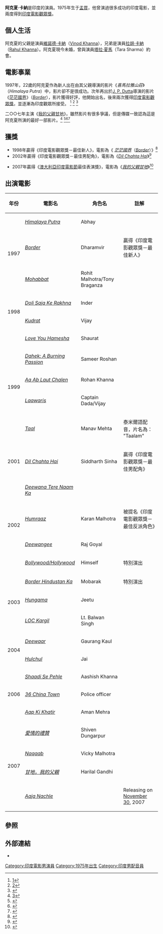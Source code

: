 {{Infobox entertainer
| name           =阿克夏·卡納<br /> Akshaye Khanna 
| type           = 男演员
| image          = Akshaye Khanna still2.jpg
| imagesize      =
| caption        = 
| birthdate      = {{birth date and age|1975|3|28}} |
| location       = {{IND}}[[孟買|孟買]]
| yearsactive    = 1997年 - 1999年; 2001年 - 2004年; 2005年至今
| spouse         = 
| homepage       =
| notable role   =
| filmfareawards = [[Filmfare_Best_Debut_Award|Best Male Debut]]: '''''[[Border_(film)|Border]]''''' (1998) <br> [[Filmfare_Best_Supporting_Actor_Award|Best Supporting Actor]]: '''''[[Dil_Chahta_Hai|Dil Chahta Hai]]''''' (2002)
}}
'''阿克夏·卡納'''是印度的演員。1975年生于[[孟買|孟買]]，他曾演過很多成功的印度電影，並兩度得到[[印度電影觀眾獎|印度電影觀眾獎]]。

== 個人生活 ==
阿克夏的父親是演員[[維諾德·卡納|維諾德·卡納]]（[[Vinod_Khanna|Vinod Khanna]]），兄弟是演員[[拉胡·卡納|拉胡·卡納]]（[[Rahul_Khanna|Rahul Khanna]]）。阿克夏現今未婚，曾與演員[[塔拉·夏馬|塔拉·夏馬]]（Tara Sharma）約會。

== 電影事業 ==
1997年，22歲的阿克夏作為新人出在由其父親導演的影片《''喜馬拉雅山莊''》（''Himalaya Putra''）中，影片卻不是很成功。次年再出於[[J._P._Dutta|J. P. Dutta]]導演的影片《[[茫茫國界|茫茫國界]]》（''[[Border_(film)|Border]]''），影片獲得好評，他開始出名，後來兩次獲得[[印度電影觀眾獎|印度電影觀眾獎]]，並逐漸為印度觀眾所接受。<!-- (1997). The film did very well at the box office, becoming the highest grossing film of that year<ref>[http://www.boxofficeindia.com/1997.htm]</ref> and earning him a [[Filmfare_Best_Debut_Award|Filmfare Best Debut Award]]. Most of his releases that followed failed to do well until [[Subhash_Ghai|Subhash Ghai]]'s ''[[Taal_(film)|Taal]]'' (1999) released. The film fared moderately well and became the fourth highest grossing film of 1999 --><ref>[https://web.archive.org/web/20040402124634/http://www.boxofficeindia.com/1999.htm]</ref><!-- This was followed by [[Farhan_Akhtar|Farhan Akhtar]]'s moderately successful ''[[Dil_Chahta_Hai|Dil Chahta Hai]]'' (2001) which became the fifth highest grossing film of 2001 --><ref>[https://web.archive.org/web/20060212104051/http://www.boxofficeindia.com/2001.htm]</ref> <!-- His performance was well received by critics --><ref>{{Cite web |url=http://www.indiafm.com/movies/review/6738/index.html |title=存档副本 |accessdate=2007-11-13 |archive-date=2007-11-03 |archive-url=https://web.archive.org/web/20071103092151/http://www.indiafm.com/movies/review/6738/index.html |dead-url=no }}</ref> 

二○○七年主演《[[我的父親甘地|我的父親甘地]]》，雖然影片有很多爭議，但是傳媒一致認為這是阿克夏所演的最好一部影片。<ref>[https://web.archive.org/web/20070210042533/http://boxofficeindia.com/chart.htm]</ref> <!-- Akshaye's recent portrayal of [[Harilal_Gandhi|Harilal Gandhi]] in the critically acclaimed, ''[[Gandhi,_My_Father|Gandhi, My Father]]'' was praised by critics and was mentioned as his best performance so far --><ref>{{Cite web |url=http://www.indiafm.com/movies/review/12629/index.html |title=存档副本 |accessdate=2007-11-13 |archive-date=2007-11-18 |archive-url=https://web.archive.org/web/20071118163928/http://www.indiafm.com/movies/review/12629/index.html |dead-url=no }}</ref><ref>{{cite web |url=http://ww.smashits.com/news/bollywood/movie-review/6304/gandhi-my-father.html |title=存档副本 |accessdate=2007-11-13 |deadurl=yes |archiveurl=https://web.archive.org/web/20071011153137/http://ww.smashits.com/news/bollywood/movie-review/6304/gandhi-my-father.html |archivedate=2007-10-11 }}</ref><ref>{{Cite web |url=http://www.rediff.com/movies/2007/aug/03gandhi.htm |title=存档副本 |accessdate=2007-11-13 |archive-date=2017-11-23 |archive-url=https://web.archive.org/web/20171123220616/http://www.rediff.com/movies/2007/aug/03gandhi.htm |dead-url=no }}</ref>

== 獲獎 ==
<!-- ===[[Filmfare_Awards|Filmfare Awards]]===
'''Winner'''-->
* 1998年贏得《印度電影觀眾獎－最佳新人》，電影為《 ''[[茫茫國界|茫茫國界]]''（''[[Border_(film)|Border]]''）》<ref>{{cite web |url=http://www.indiafm.com/celebrities/awards/6813/index.html |title=存档副本 |accessdate=2007-11-13 |deadurl=yes |archiveurl=https://web.archive.org/web/20071120030908/http://www.indiafm.com/celebrities/awards/6813/index.html |archivedate=2007-11-20 }}</ref>
* 2002年贏得《印度電影觀眾獎－最佳男配角》，電影為《''[[Dil_Chahta_Hai|Dil Chahta Hai]]''》<ref>{{Cite web |url=http://www.indiafm.com/celebrities/awards/6813/index.html |title=存档副本 |accessdate=2007-11-13 |archive-date=2007-11-20 |archive-url=https://web.archive.org/web/20071120030908/http://www.indiafm.com/celebrities/awards/6813/index.html |dead-url=no }}</ref>
<!--
'''Nominated'''
* 1998: [[Filmfare_Best_Supporting_Actor_Award|Filmfare Best Supporting Actor Award]], ''[[Border_(film)|Border]]''<ref>{{cite web |url=http://www.indiafm.com/celebrities/awards/6813/index.html |title=存档副本 |accessdate=2007-11-13 |deadurl=yes |archiveurl=https://web.archive.org/web/20071120030908/http://www.indiafm.com/celebrities/awards/6813/index.html |archivedate=2007-11-20 }}</ref>
* 2003: [[Filmfare_Best_Villain_Award|Filmfare Best Villain Award]], ''[[Humraaz|Humraaz]]''<ref>[http://www.indiafm.com/celebrities/awards/6813/index.html]</ref-->
* 2007年贏得《[[澳大利亞印度電影節|澳大利亞印度電影節]]最佳表演獎》，電影為《''[[我的父親甘地|我的父親甘地]]''》<ref>{{Cite web |url=http://indiafm.com/news/2007/10/19/10273/index.html |title=存档副本 |accessdate=2007-11-13 |archive-date=2007-11-25 |archive-url=https://web.archive.org/web/20071125102803/http://www.indiafm.com/news/2007/10/19/10273/index.html |dead-url=no }}</ref>
<!-- 
===[[Star_Screen_Awards|Star Screen Awards]]===
'''Winner'''
* 1998: [[Star_Screen_Award_Most_Promising_Newcomer_-_Male|Star Screen Award Most Promising Newcomer - Male]], ''Himalaya Putra''<ref>[http://www.imdb.com/name/nm0451379/awards]</ref> 
* 2002: [[Star_Screen_Awards|Star Screen Awards]] '''Special Jury Award''', ''[[Dil_Chahta_Hai|Dil Chahta Hai]]''<ref>[http://www.imdb.com/name/nm0451379/awards]</ref> 

'''Nominated'''
* 2002: [[Star_Screen_Award_Best_Supporting_Actor|Star Screen Award Best Supporting Actor]], ''[[Dil_Chahta_Hai|Dil Chahta Hai]]''<ref>[http://www.imdb.com/name/nm0451379/awards]</ref> 
* 2003: [[Star_Screen_Award_Best_Actor|Star Screen Award Best Actor]], ''Deewangee''<ref>[http://www.imdb.com/name/nm0451379/awards]</ref>   
* 2003: [[Star_Screen_Award_Best_Villain|Star Screen Award Best Villain]], ''[[Humraaz|Humraaz]]''<ref>[http://www.imdb.com/name/nm0451379/awards]</ref> 

===[[Zee_Cine_Awards|Zee Cine Awards]]===
'''Nominated'''
* 2002: [[Zee_Cine_Award_Best_Actor_in_a_Supporting_Role-_Male|Zee Cine Award Best Actor in a Supporting Role- Male]], ''[[Dil_Chahta_Hai|Dil Chahta Hai]]''<ref>[http://www.imdb.com/name/nm0451379/awards]</ref> 
* 2003: [[Zee_Cine_Award_for_Best_Actor_in_a_Negative_Role|Zee Cine Award for Best Actor in a Negative Role]], ''[[Humraaz|Humraaz]]''

===[[International_Indian_Film_Academy_Awards|International Indian Film Academy Awards]]===
'''Winner'''
* 2003: [[IIFA_Best_Villain_Award|IIFA Best Villain Award]], ''[[Humraaz|Humraaz]]''<ref>[http://www.imdb.com/name/nm0451379/awards]</ref>

===Other Awards===
'''Winner'''
-->

== 出演電影 ==
{| border="2" cellpadding="4" cellspacing="0" style="margin: 1em 1em 1em 0; background: #f9f9f9; border: 1px #aaa solid; border-collapse: collapse; font-size: 95%;"
|- bgcolor="#CCCCCC" align="center"
! 年份 !! 電影名 !! 角色名 !! 註解
|-
| rowspan="3"| 1997 || ''[[Himalaya_Putra|Himalaya Putra]]'' || Abhay || 
|- 
| ''[[Border_(film)|Border]]'' || Dharamvir || 贏得《印度電影觀眾獎－最佳新人》
|- 
| ''[[Mohabbat|Mohabbat]]'' || Rohit Malhotra/Tony Braganza || 
|- 
| rowspan="2"| 1998 || ''[[Doli_Saja_Ke_Rakhna|Doli Saja Ke Rakhna]]'' || Inder ||
|- 
| ''[[Kudrat|Kudrat]]'' || Vijay ||
|- 
| rowspan="5"| 1999 || ''[[Love_You_Hamesha|Love You Hamesha]]'' || Shaurat ||
|- 
| ''[[Dahek:_A_Burning_Passion|Dahek: A Burning Passion]]'' || Sameer Roshan ||
|- 
| ''[[Aa_Ab_Laut_Chalen|Aa Ab Laut Chalen]]'' || Rohan Khanna ||
|-
| ''[[Laawaris_(1999_film)|Laawaris]]'' || Captain Dada/Vijay ||
|-
| ''[[Taal_(film)|Taal]]'' || Manav Mehta || 泰米爾語配音，片名為： "Taalam"
|-
| rowspan="1"| 2001 || ''[[Dil_Chahta_Hai|Dil Chahta Hai]]'' || Siddharth Sinha || 贏得《印度電影觀眾獎－最佳男配角》
|-
| rowspan="4"| 2002 || ''[[Deewana_Tere_Naam_Ka|Deewana Tere Naam Ka]]'' || ||
|-
| ''[[Humraaz|Humraaz]]'' || Karan Malhotra || 被提名《印度電影觀眾獎－最佳反派角色》
|-
| ''[[Deewangee|Deewangee]]'' || Raj Goyal|| 
|-
| ''[[Bollywood/Hollywood|Bollywood/Hollywood]]'' || Himself ||  特別演出
|-
| rowspan="3"| 2003 || ''[[Border_Hindustan_Ka|Border Hindustan Ka]]'' || Mobarak || 特別演出  
|-
| ''[[Hungama|Hungama]]'' || Jeetu || 
|-
| ''[[LOC_Kargil|LOC Kargil]]'' || Lt. Balwan Singh || 
|-
| rowspan="2"| 2004 || ''[[Deewaar_(2004_film)|Deewaar]]'' || Gaurang Kaul || 
|-
| ''[[Hulchul|Hulchul]]'' || Jai || 
|-
| rowspan="3"| 2006 || ''[[Shaadi_Se_Pehle|Shaadi Se Pehle]]'' || Aashish Khanna ||
|-
| ''[[36_China_Town|36 China Town]]'' || Police officer || 
|-
| ''[[Aap_Ki_Khatir_(2006_film)|Aap Ki Khatir]]'' || Aman Mehra ||
|-
| rowspan="4"| 2007 || ''[[愛情的禮贊|愛情的禮贊]]'' || Shiven Dungarpur || 
|-
| ''[[Naqaab|Naqaab]]'' || Vicky Malhotra || 
|-
| ''[[甘地，我的父親|甘地，我的父親]]'' || Harilal Gandhi || 
|-
| ''[[Aaja_Nachle|Aaja Nachle]]'' || || Releasing on [[November_30|November 30]], 2007 
|}

<!--
{{s-start}}
{{s-awards}}
|-
! colspan="3" style="background: #DAA520;" | [[Filmfare_Awards|Filmfare Awards]]
|-
{{s-bef|before=[[Amitabh_Bachchan|Amitabh Bachchan]] <br> for ''[[Mohabbatein|Mohabbatein]]''}}
{{s-ttl|title=[[Filmfare_Best_Supporting_Actor_Award|Best Supporting Actor]] <br> for ''[[Dil_Chahta_Hai|Dil Chahta Hai]]'' |years=2002}}
{{s-aft|after=[[Vivek_Oberoi|Vivek Oberoi]] <br> for ''[[Company_(movie)|Company]]'' }}
|-
|-
{{s-bef|before=[[Chandrachur_Singh|Chandrachur Singh]] <br> for ''[[Maachis|Maachis]]''}}
{{s-ttl|title=[[Filmfare_Best_Debut_Award|Best Male Debut]] <br> for ''Himalaya Putra'' |years=1998}}
{{s-aft|after=[[Fardeen_Khan|Fardeen Khan]] <br> for ''Prem Aggan'' }}
|-
{{end}} -->

== 參照 ==
{{reflist|3}}

== 外部連結 ==
* {{imdb name| id=0451379| name=阿克夏·卡納（Akshaye Khanna）}}

{{Authority control}}
{{DEFAULTSORT: Khanna}}
[[Category:印度電影男演員|Category:印度電影男演員]]
[[Category:1975年出生|Category:1975年出生]]
[[Category:印度男配音員|Category:印度男配音員]]